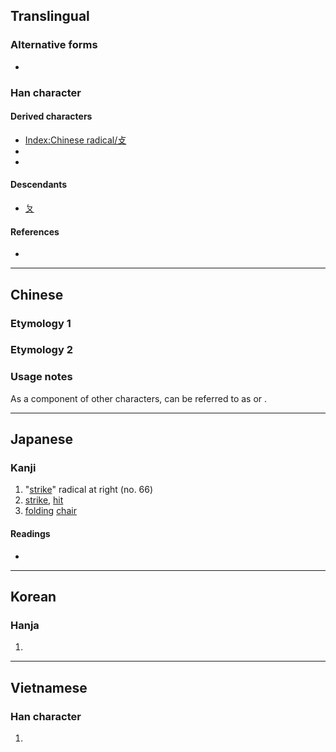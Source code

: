 {{also|ㄆ|夊|夂}}
{{character info}}
{{character info|⺙}}
==Translingual==
{{stroke order|type=animate}}

===Alternative forms===
* {{l|mul|攴}}

===Han character===
{{Han char|rn=66|rad=攴|as=00|sn=4|four=|canj=OK,XOK|ids=⿱𠂉乂}}

====Derived characters====
* [[Index:Chinese radical/攴]] {{qualifier|most characters with radical 攴 use the form 攵}}
* {{l|mul|[[𫡣]], [[呚]], [[坆]], [[孜]], [[𢎿]], [[㳊]], [[𨸩]], [[𪯱]], [[𪰋]], [[枚]], [[炇]], [[𭷁]], [[牧]], [[玫]], [[𥘦]], [[𤯛]], [[畋]], [[𪾇]], [[𭾢]], [[𥎪]], [[𬑿]], [[𧘶]], [[𮈄]], [[䍩]], [[𮊻]], [[致]], [[𠉿]], [[𮗡]], [[䚺]], [[𫏂]], [[𨈡]], [[𨊴]], [[败]], [[赦]], [[𨱝]], [[𣶌]], [[𫒋]], [[𫣈]], [[𪦐]], [[𤟸]], [[𪻰]], [[𩉩]], [[𮮦]], [[𣕌]], [[𪼂]], [[駇]], [[䰻]], [[𪌑]], [[䵇]], [[𪐫]], [[𣿊]], [[𫑍]], [[𬉘]], [[𪖖]], [[𫬚]], [[𬥋]], [[𪑛]], [[䱷]]([[䲣]]), [[𢌦]], [[𨻮]], [[變]], [[䖍]]}}
* {{l|mul|[[煞]], [[㷺]], [[𦱿]], [[𡨥]], [[潃]], [[𡽪]], [[㿂]], [[𢣈]], [[𬿮]], [[𠾀]], [[徹]], [[撤]], [[澈]], [[㬚]], [[㯙]], [[𪹲]], [[瞮]], [[䒆]], [[轍]]([[辙]]), [[𠩺]], [[㲠]], [[㹈]], [[㣲]], [[幑]], [[徴]], [[徾]], [[鰴]], [[務]]}}

====Descendants====
* [[ㄆ]]

====References====
* {{Han ref|kx=0468.050|dkj=13109|dj=0815.340|hdz=21447.090|uh=6535|ud=25909}}

----

==Chinese==

===Etymology 1===
{{zh-see|攴|v}}

===Etymology 2===
{{zh-see|文|v}}

===Usage notes===
As a component of other characters, {{lang|zh|攵}} can be referred to as {{zh-l|反文旁}} or {{zh-l|反文}}.

----

==Japanese==

===Kanji===
{{ja-kanji|grade=|rs=攴00}}

# "[[strike]]" radical at right (no. 66)
# [[strike]], [[hit]]
# [[folding]] [[chair]]

====Readings====
* {{ja-readings|on=[[ぼく]] (boku), [[はく]] (haku), [[ほく]] (hoku)|kun=[[うつ]] (utsu)}}

----

==Korean==

===Hanja===
{{ko-hanja|치다|칠|복}}

# {{hanja form of|복|to [[hit]]; [[strike]]}}

----

==Vietnamese==

===Han character===
{{vi-readings|reading=phộc, truy|rs=攴00}}

# {{rfdef|vi|sort=攴00}}

[[Category:CJKV radicals| ]]

{{cln|vi|Han tu}}